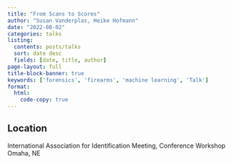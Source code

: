 ```yaml
---
title: "From Scans to Scores"
author: "Susan Vanderplas, Heike Hofmann"
date: "2022-08-02"
categories: talks
listing:
  contents: posts/talks
  sort: date desc
  fields: [date, title, author]
page-layout: full
title-block-banner: true
keywords: ['forensics', 'firearms', 'machine learning', 'Talk']
format:
  html:
    code-copy: true
---
```

 

## Location

International Association for Identification Meeting, Conference Workshop
Omaha, NE
